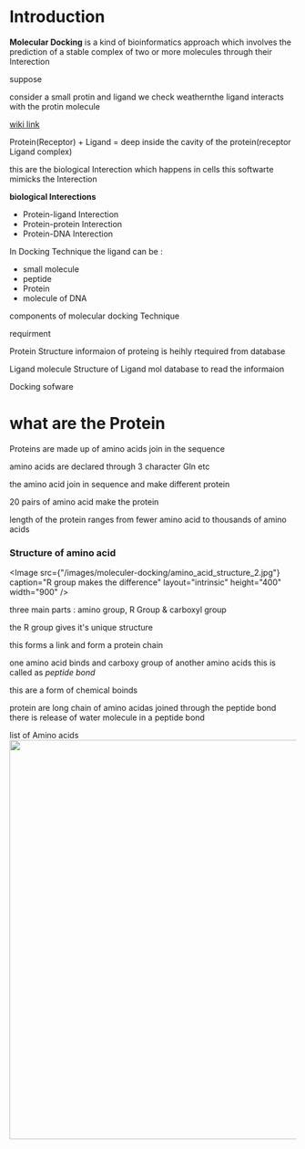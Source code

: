 
<Navbar />
<BlogTitle title="Introduction to Molecular Docking ❤" description="- Introduction to Molecular Docking
- Understanding the structure of protein
- Understanding the active site of protein
- Understanding the ligand structure
- Protein lignad Interection
- What makes a good target" />



# Introduction

**Molecular Docking** is a kind of bioinformatics approach which involves the prediction of a stable complex
of two or more molecules through their Interection

suppose 
 
consider a small protin and ligand we check weathernthe ligand interacts with the protin molecule

[wiki link](https://en.wikipedia.org/wiki/Protein%E2%80%93ligand_complex)

Protein(Receptor) + Ligand  =
deep inside the cavity of the protein(receptor Ligand complex)


this are the biological Interection which happens in cells
this softwarte mimicks the Interection

**biological Interections**

* Protein-ligand Interection
* Protein-protein Interection
* Protein-DNA Interection


In Docking Technique the ligand can be : 
* small molecule
* peptide 
* Protein
* molecule of DNA


components of molecular docking Technique

requirment


Protein 
Structure
informaion of proteing is heihly rtequired from database

Ligand molecule
Structure of Ligand mol
database to read the informaion

Docking sofware



# what are the Protein

Proteins are made up of amino acids join in the sequence

amino acids are declared through 3 character Gln etc

the amino acid join in sequence and make different protein

20 pairs of amino acid make the protein

length of the protein ranges from fewer amino acid to thousands of amino acids


### Structure of amino acid

<Image src={"/images/moleculer-docking/amino_acid_structure_2.jpg"} 
caption="R group makes the difference"
layout="intrinsic" height="400" width="900"
/>

three main parts :  amino group, R Group & carboxyl group

the R group gives it's  unique structure

this forms a link and form a protein chain

one amino acid binds and carboxy group of another amino acids this is called as *peptide bond*


this are a form of chemical boinds

protein are long chain of amino acidas joined through the peptide bond
there is release of water molecule in a peptide bond

list of Amino acids
<Image src="/images/moleculer-docking/list of amino acids.JPG" layout="intrinsic" height="700" width="900"/>